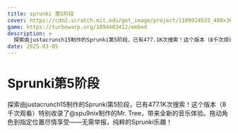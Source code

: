 ```yaml
---
title: sprunki 第5阶段
cover: https://cdn2.scratch.mit.edu/get_image/project/1109924533_480x360.png
game: https://turbowarp.org/1094403412/embed
description: >  
  探索由justacrunch15制作的Sprunki第5阶段，已有477.1K次搜索！这个版本（8千次观看）特别收录了@spu9nix制作的Mr. Tree，带来全新的音乐体验。拖动角色到指定位置尽情享受——无需举报，纯粹的Sprunki乐趣！
date: 2025-03-05
---
```


# Sprunki第5阶段

探索由justacrunch15制作的Sprunki第5阶段，已有477.1K次搜索！这个版本（8千次观看）特别收录了@spu9nix制作的Mr. Tree，带来全新的音乐体验。拖动角色到指定位置尽情享受——无需举报，纯粹的Sprunki乐趣！

